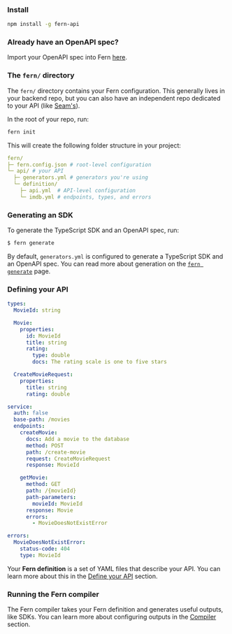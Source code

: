 ### Install

```bash
npm install -g fern-api
```

### Already have an OpenAPI spec?

Import your OpenAPI spec into Fern [here](./spec/openapi).

### The `fern/` directory

The `fern/` directory contains your Fern configuration. This generally lives in your
backend repo, but you can also have an independent repo dedicated to your API (like [Seam's](https://github.com/seamapi/fern-config)).

In the root of your repo, run:

```bash
fern init
```

This will create the following folder structure in your project:

```yaml
fern/
├─ fern.config.json # root-level configuration
└─ api/ # your API
  ├─ generators.yml # generators you're using
  └─ definition/
    ├─ api.yml  # API-level configuration
    └─ imdb.yml # endpoints, types, and errors
```

### Generating an SDK

To generate the TypeScript SDK and an OpenAPI spec, run:

```bash
$ fern generate
```

By default, `generators.yml` is configured to generate a TypeScript SDK and an
OpenAPI spec. You can read more about generation on the [`fern generate`](./compiler/fern-generate) 
page.

### Defining your API

<Accordion title="Example API">

```yaml imdb.yml
types:
  MovieId: string

  Movie:
    properties:
      id: MovieId
      title: string
      rating:
        type: double
        docs: The rating scale is one to five stars

  CreateMovieRequest:
    properties:
      title: string
      rating: double

service:
  auth: false
  base-path: /movies
  endpoints:
    createMovie:
      docs: Add a movie to the database
      method: POST
      path: /create-movie
      request: CreateMovieRequest
      response: MovieId

    getMovie:
      method: GET
      path: /{movieId}
      path-parameters:
        movieId: MovieId
      response: Movie
      errors:
        - MovieDoesNotExistError

errors:
  MovieDoesNotExistError:
    status-code: 404
    type: MovieId
```

</Accordion>

Your **Fern definition** is a set of YAML files that describe your API. You can
learn more about this in the [Define your API](./definition/definition) section.

### Running the Fern compiler

The Fern compiler takes your Fern definition and generates useful outputs, like
SDKs. You can learn more about configuring outputs in the [Compiler](./compiler/generators)
section.
